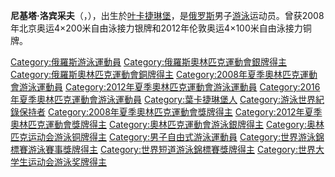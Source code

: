{{Infobox swimmer
| name           =  尼基塔·洛賓采夫
| image          =
| image_size     = 180px
| alt            = 
| caption        = 
| fullname       = Nikita Konstantinovich Lobintsev
| nationality    = {{RUS}}
| strokes        = [[自由式|自由式]]
| club           = 
| collegeteam    = 
| birth_date     = {{Birth date and age|1988|11|21|df=y}}
| birth_place    = [[葉卡捷琳堡|葉卡捷琳堡]]
| death_date     =
| death_place    =
| height         = 
| weight         = 
| medaltemplates =
}}
{{MedalTableTop}}
{{MedalCountry | {{RUS}} }}
{{MedalSport | 男子[[游泳|游泳]]}}
{{MedalCompetition|[[奧林匹克運動會|奧林匹克運動會]]}}
{{MedalSilver| [[2008年夏季奧林匹克運動會|2008年北京]] | [[2008年夏季奧林匹克運動會游泳比賽|4x200米自由泳]]}}
{{MedalBronze|[[2012年夏季奥林匹克运动会|2012年倫敦]]|[[2012年夏季奧林匹克運動會男子4×100米自由泳接力比賽|4×100米自由泳接力]]}}
{{MedalBottom}}

'''尼基塔·洛宾采夫'''（{{lang-ru|Никита Константинович Лобинцев}}，{{bd|1988年|11月21日|||}}），出生於[[叶卡捷琳堡|叶卡捷琳堡]]，是[[俄罗斯|俄罗斯]]男子[[游泳|游泳]]运动员。曾获2008年北京奥运4×200米自由泳接力银牌和2012年伦敦奥运4×100米自由泳接力铜牌。

{{Russia-bio-stub}}
{{DEFAULTSORT:Lobintsev, Nikita}}
[[Category:俄羅斯游泳運動員|Category:俄羅斯游泳運動員]]
[[Category:俄羅斯奧林匹克運動會銀牌得主|Category:俄羅斯奧林匹克運動會銀牌得主]]
[[Category:俄羅斯奧林匹克運動會銅牌得主|Category:俄羅斯奧林匹克運動會銅牌得主]]
[[Category:2008年夏季奧林匹克運動會游泳運動員|Category:2008年夏季奧林匹克運動會游泳運動員]]
[[Category:2012年夏季奧林匹克運動會游泳運動員|Category:2012年夏季奧林匹克運動會游泳運動員]]
[[Category:2016年夏季奧林匹克運動會游泳運動員|Category:2016年夏季奧林匹克運動會游泳運動員]]
[[Category:葉卡捷琳堡人|Category:葉卡捷琳堡人]]
[[Category:游泳世界紀錄保持者|Category:游泳世界紀錄保持者]]
[[Category:2008年夏季奧林匹克運動會獎牌得主|Category:2008年夏季奧林匹克運動會獎牌得主]]
[[Category:2012年夏季奧林匹克運動會獎牌得主|Category:2012年夏季奧林匹克運動會獎牌得主]]
[[Category:奧林匹克運動會游泳銀牌得主|Category:奧林匹克運動會游泳銀牌得主]]
[[Category:奥林匹克运动会游泳铜牌得主|Category:奥林匹克运动会游泳铜牌得主]]
[[Category:男子自由式游泳運動員|Category:男子自由式游泳運動員]]
[[Category:世界游泳錦標賽游泳賽事獎牌得主|Category:世界游泳錦標賽游泳賽事獎牌得主]]
[[Category:世界短道游泳錦標賽獎牌得主|Category:世界短道游泳錦標賽獎牌得主]]
[[Category:世界大学生运动会游泳奖牌得主|Category:世界大学生运动会游泳奖牌得主]]